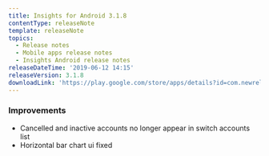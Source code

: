 ```yaml
---
title: Insights for Android 3.1.8
contentType: releaseNote
template: releaseNote
topics:
  - Release notes
  - Mobile apps release notes
  - Insights Android release notes
releaseDateTime: '2019-06-12 14:15'
releaseVersion: 3.1.8
downloadLink: 'https://play.google.com/store/apps/details?id=com.newrelic.insights'
---
```


### Improvements

* Cancelled and inactive accounts no longer appear in switch accounts list
* Horizontal bar chart ui fixed
